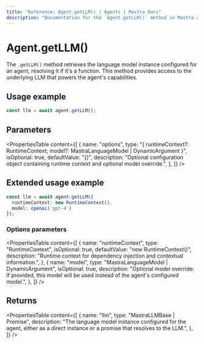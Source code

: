 ```yaml
---
title: "Reference: Agent.getLLM() | Agents | Mastra Docs"
description: "Documentation for the `Agent.getLLM()` method in Mastra agents, which retrieves the language model instance."
---
```


# Agent.getLLM()

The `.getLLM()` method retrieves the language model instance configured for an agent, resolving it if it's a function. This method provides access to the underlying LLM that powers the agent's capabilities.

## Usage example

```typescript showLineNumbers copy
const llm = await agent.getLLM();
```

## Parameters

<PropertiesTable
  content={[
    {
      name: "options",
      type: "{ runtimeContext?: RuntimeContext; model?: MastraLanguageModel | DynamicArgument<MastraLanguageModel> }",
      isOptional: true,
      defaultValue: "{}",
      description: "Optional configuration object containing runtime context and optional model override.",
    },
  ]}
/>

## Extended usage example

```typescript showLineNumbers copy
const llm = await agent.getLLM({
  runtimeContext: new RuntimeContext(),
  model: openai('gpt-4')
});
```

### Options parameters

<PropertiesTable
  content={[
    {
      name: "runtimeContext",
      type: "RuntimeContext",
      isOptional: true,
      defaultValue: "new RuntimeContext()",
      description: "Runtime context for dependency injection and contextual information.",
    },
    {
      name: "model",
      type: "MastraLanguageModel | DynamicArgument<MastraLanguageModel>",
      isOptional: true,
      description: "Optional model override. If provided, this model will be used instead of the agent's configured model.",
    },
  ]}
/>

## Returns

<PropertiesTable
  content={[
    {
      name: "llm",
      type: "MastraLLMBase | Promise<MastraLLMBase>",
      description: "The language model instance configured for the agent, either as a direct instance or a promise that resolves to the LLM.",
    },
  ]}
/>
